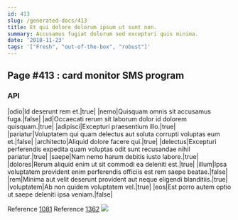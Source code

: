 ```yaml
---
id: 413
slug: /generated-docs/413
title: Et qui dolore dolorum ipsum ut sunt non.
summary: Accusamus fugiat dolorum sed excepturi quis minima.
date: '2018-11-23'
tags: '["Fresh", "out-of-the-box", "robust"]'
---
```


## Page #413 : card monitor SMS program
### API

|odio|Id deserunt rem et.|true|
|nemo|Quisquam omnis sit accusamus fuga.|false|
|ad|Occaecati rerum sit laborum dolor id dolorem quisquam.|true|
|adipisci|Excepturi praesentium illo.|true|
|pariatur|Voluptatem qui quam delectus aut soluta corrupti voluptas eum et.|false|
|architecto|Aliquid dolore facere qui.|true|
|delectus|Excepturi perferendis expedita quam voluptas odit sunt recusandae nihil pariatur.|true|
|saepe|Nam nemo harum debitis iusto labore.|true|
|dolores|Rerum aliquid enim ut sit commodi ea deleniti est.|true|
|illum|Ipsa voluptatem provident enim perferendis officiis est rem saepe beatae.|false|
|rem|Minima aut velit deserunt provident aut neque eligendi blanditiis.|true|
|voluptatem|Ab non quidem voluptatem vel.|true|
|eos|Est porro autem optio ut saepe deleniti ipsa veniam.|false|

Reference [1081](/1081)
Reference [1362](/1362)
![](/assets/cats-5.jpg)


